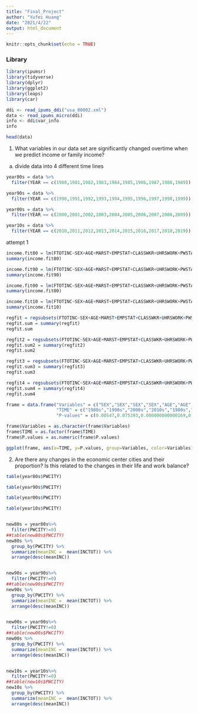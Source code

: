 ```yaml
---
title: "Final_Project"
author: "Yufei Huang"
date: "2021/4/22"
output: html_document
---
```


```r
knitr::opts_chunk$set(echo = TRUE)
```


### Library
```r
library(ipumsr)
library(tidyverse)
library(dplyr)
library(ggplot2)
library(leaps)
library(car)

ddi <- read_ipums_ddi("usa_00002.xml")
data <- read_ipums_micro(ddi)
info <- ddi$var_info
info

head(data)
```


1) What variables in our data set are significantly changed overtime when we predict income or family income?
a. divide data into 4 different time lines
```r
year80s = data %>%
  filter(YEAR == c(1980,1981,1982,1983,1984,1985,1986,1987,1988,1989))

year90s = data %>%
  filter(YEAR == c(1990,1991,1992,1993,1994,1995,1996,1997,1998,1999))

year00s = data %>%
  filter(YEAR == c(2000,2001,2002,2003,2004,2005,2006,2007,2008,2009))

year10s = data %>%
  filter(YEAR == c(2010,2011,2012,2013,2014,2015,2016,2017,2018,2019))
```

attempt 1
```r
income.fit80 = lm(FTOTINC~SEX+AGE+MARST+EMPSTAT+CLASSWKR+UHRSWORK+PWSTATE2+PWCITY+TRANWORK+TRANTIME, data = year80s)
summary(income.fit80)

income.fit90 = lm(FTOTINC~SEX+AGE+MARST+EMPSTAT+CLASSWKR+UHRSWORK+PWSTATE2+PWCITY+TRANWORK+TRANTIME, data = year90s)
summary(income.fit90)

income.fit00 = lm(FTOTINC~SEX+AGE+MARST+EMPSTAT+CLASSWKR+UHRSWORK+PWSTATE2+PWCITY+TRANWORK+TRANTIME, data = year00s)
summary(income.fit00)

income.fit10 = lm(FTOTINC~SEX+AGE+MARST+EMPSTAT+CLASSWKR+UHRSWORK+PWSTATE2+PWCITY+TRANWORK+TRANTIME, data = year10s)
summary(income.fit10)
```

```r
regfit = regsubsets(FTOTINC~SEX+AGE+MARST+EMPSTAT+CLASSWKR+UHRSWORK+PWSTATE2+PWCITY+TRANWORK+TRANTIME,data=year80s,nbest=1,nvmax=15)
regfit.sum = summary(regfit)
regfit.sum
```

```r
regfit2 = regsubsets(FTOTINC~SEX+AGE+MARST+EMPSTAT+CLASSWKR+UHRSWORK+PWSTATE2+PWCITY+TRANWORK+TRANTIME,data=year90s,nbest=1,nvmax=15)
regfit.sum2 = summary(regfit2)
regfit.sum2
```

```r
regfit3 = regsubsets(FTOTINC~SEX+AGE+MARST+EMPSTAT+CLASSWKR+UHRSWORK+PWSTATE2+PWCITY+TRANWORK+TRANTIME,data=year00s,nbest=1,nvmax=15)
regfit.sum3 = summary(regfit3)
regfit.sum3
```

```r
regfit4 = regsubsets(FTOTINC~SEX+AGE+MARST+EMPSTAT+CLASSWKR+UHRSWORK+PWSTATE2+PWCITY+TRANWORK+TRANTIME,data=year10s,nbest=1,nvmax=15)
regfit.sum4 = summary(regfit4)
regfit.sum4
```

```r
frame = data.frame("Variables" = c("SEX","SEX","SEX","SEX","AGE","AGE","AGE","AGE","MARST","MARST","MARST","MARST","EMPSTAT","EMPSTAT","EMPSTAT","EMPSTAT","CLASSWKR","CLASSWKR","CLASSWKR","CLASSWKR","UHRSWORK","UHRSWORK","UHRSWORK","UHRSWORK","PWSTATE2","PWSTATE2","PWSTATE2","PWSTATE2","PWCITY","PWCITY","PWCITY","PWCITY","TRANWORK","TRANWORK","TRANWORK","TRANWORK","TRANTIME","TRANTIME","TRANTIME","TRANTIME"),
                   "TIME" = c("1980s","1990s","2000s","2010s","1980s","1990s","2000s","2010s","1980s","1990s","2000s","2010s","1980s","1990s","2000s","2010s","1980s","1990s","2000s","2010s","1980s","1990s","2000s","2010s","1980s","1990s","2000s","2010s","1980s","1990s","2000s","2010s","1980s","1990s","2000s","2010s","1980s","1990s","2000s","2010s"),
                   "P-values" = c(0.00547,0.075393,0.000000000000169,0.0000000982,0.13155,0.262341,0.00000109,0.0000000886,0.0000000000000002,0.00000000000000722,0.0000000000000002,0.0000000000000002,0.0000000000000002,0.0000000025,0.0000000000000002,0.0000000000000002,0.00602,0.041115,0.00389,0.84879,0.08796,0.653650,0.80444,0.26091,0.73778,0.683581,0.30593,0.79777,0.73276,0.080681,0.08121,0.76926,0.0000766,0.000878,0.00000000000424,0.0000000000000477,0.05554,0.068192,0.15066,0.39587))

frame$Variables = as.character(frame$Variables)
frame$TIME = as.factor(frame$TIME)
frame$P.values = as.numeric(frame$P.values)

ggplot(frame, aes(x=TIME, y=P.values, group=Variables, color=Variables))+geom_line()+ggtitle("Time Series Plot of Predictors Used for Prediction Family Income")+geom_abline(slope=0,intercept = 0.05)
```



2) Are there any changes in the economic center cities and their proportion? Is this related to the changes in their life and work balance? 
```r
table(year80s$PWCITY)

table(year90s$PWCITY)

table(year00s$PWCITY)

table(year10s$PWCITY)


new80s = year80s%>%
  filter(PWCITY!=0)
##table(new80s$PWCITY)
new80s %>%
  group_by(PWCITY) %>%
  summarize(meanINC =  mean(INCTOT)) %>%
  arrange(desc(meanINC))


new90s = year90s%>%
  filter(PWCITY!=0)
##table(new90s$PWCITY)
new90s %>%
  group_by(PWCITY) %>%
  summarize(meanINC =  mean(INCTOT)) %>%
  arrange(desc(meanINC))


new00s = year00s%>%
  filter(PWCITY!=0)
##table(new00s$PWCITY)
new00s %>%
  group_by(PWCITY) %>%
  summarize(meanINC =  mean(INCTOT)) %>%
  arrange(desc(meanINC))


new10s = year10s%>%
  filter(PWCITY!=0)
##table(new10s$PWCITY)
new10s %>%
  group_by(PWCITY) %>%
  summarize(meanINC =  mean(INCTOT)) %>%
  arrange(desc(meanINC))
```

